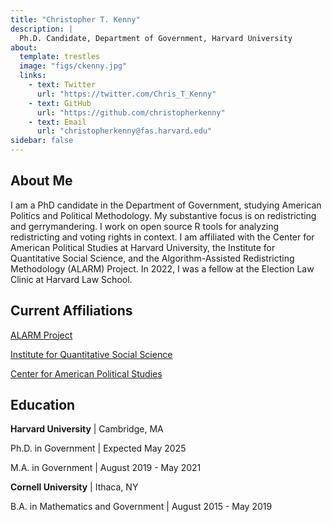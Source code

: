 ```yaml
---
title: "Christopher T. Kenny"
description: |
  Ph.D. Candidate, Department of Government, Harvard University
about:
  template: trestles
  image: "figs/ckenny.jpg"
  links:
    - text: Twitter
      url: "https://twitter.com/Chris_T_Kenny"
    - text: GitHub
      url: "https://github.com/christopherkenny"
    - text: Email
      url: "christopherkenny@fas.harvard.edu"
sidebar: false
---
```

::::{.column-page}
## About Me

I am a PhD candidate in the Department of Government, studying American Politics and Political Methodology. My substantive focus is on redistricting and gerrymandering. I work on open source R tools for analyzing redistricting and voting rights in context. I am affiliated with the Center for American Political Studies at Harvard University, the Institute for Quantitative Social Science, and the Algorithm-Assisted Redistricting Methodology (ALARM) Project. In 2022, I was a fellow at the Election Law Clinic at Harvard Law School.

## Current Affiliations

[ALARM Project](https://alarm-redist.github.io/)

[Institute for Quantitative Social Science](https://www.iq.harvard.edu/)

[Center for American Political Studies](https://caps.gov.harvard.edu/)


## Education

**Harvard University** | Cambridge, MA

Ph.D. in Government | Expected May 2025 

M.A. in Government | August 2019 - May 2021

**Cornell University** | Ithaca, NY

B.A. in Mathematics and Government | August 2015 - May 2019
::::
